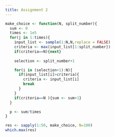 ```yaml
---
title: Assignment 2
---
```



```r
make_choice <- function(N, split_number){
  sum <- 0
  times <- 1e5
  for(j in 1:times){
    input_list <- sample(1:N,N,replace = FALSE)
    criteria <- max(input_list[1:split_number])
    if(criteria==N){next}
    
    selection <- split_number+1

    for(i in (selection+1):N){
      if(input_list[i]>criteria){
        criteria <- input_list[i]
        break
      }
    }
    if(criteria==N ){sum <- sum+1}
  }

  p <- sum/times
}

res <- sapply(1:50, make_choice, N=100)
which.max(res)

```

